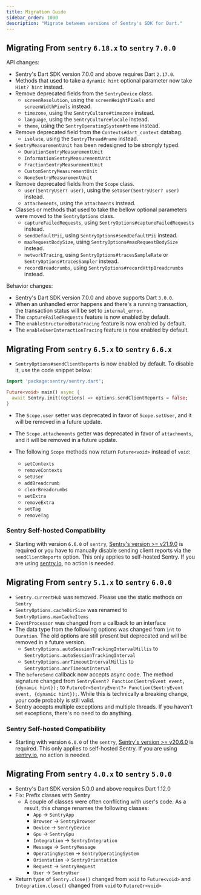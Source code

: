 ```yaml
---
title: Migration Guide
sidebar_order: 1000
description: "Migrate between versions of Sentry's SDK for Dart."
---
```


## Migrating From `sentry` `6.18.x` to `sentry` `7.0.0`

API changes:

- Sentry's Dart SDK version 7.0.0 and above requires Dart `2.17.0`.
- Methods that used to take a `dynamic hint` optional parameter now take `Hint? hint` instead.
- Remove deprecated fields from the `SentryDevice` class.
  - `screenResolution`, using the `screenHeightPixels` and `screenWidthPixels` instead.
  - `timezone`, using the `SentryCulture#timezone` instead.
  - `language`, using the `SentryCulture#locale` instead.
  - `theme`, using the `SentryOperatingSystem#theme` instead.
- Remove deprecated field from the `Contexts#dart_context` databag.
  - `isolate`, using the `SentryThread#name` instead.
- `SentryMeasurementUnit` has been redesigned to be strongly typed.
  - `DurationSentryMeasurementUnit`
  - `InformationSentryMeasurementUnit`
  - `FractionSentryMeasurementUnit`
  - `CustomSentryMeasurementUnit`
  - `NoneSentryMeasurementUnit`
- Remove deprecated fields from the `Scope` class.
  - `user(SentryUser? user)`, using the `setUser(SentryUser? user)` instead.
  - `attachements`, using the `attachments` instead.
- Classes or methods that used to take the bellow optional parameters were moved to the `SentryOptions` class.
  - `captureFailedRequests`, using `SentryOptions#captureFailedRequests` instead.
  - `sendDefaultPii`, using `SentryOptions#sendDefaultPii` instead.
  - `maxRequestBodySize`, using `SentryOptions#maxRequestBodySize` instead.
  - `networkTracing`, using `SentryOptions#tracesSampleRate` or `SentryOptions#tracesSampler` instead.
  - `recordBreadcrumbs`, using `SentryOptions#recordHttpBreadcrumbs` instead.

Behavior changes:

- Sentry's Dart SDK version 7.0.0 and above supports Dart `3.0.0`.
- When an unhandled error happens and there's a running transaction, the transaction status will be set to `internal_error`.
- The `captureFailedRequests` feature is now enabled by default.
- The `enableStructuredDataTracing` feature is now enabled by default.
- The `enableUserInteractionTracing` feature is now enabled by default.

## Migrating From `sentry` `6.5.x` to `sentry` `6.6.x`

- `SentryOptions#sendClientReports` is now enabled by default. To disable it, use the code snippet below:

```dart
import 'package:sentry/sentry.dart';

Future<void> main() async {
  await Sentry.init((options) => options.sendClientReports = false;
}
```

- The `Scope.user` setter was deprecated in favor of `Scope.setUser`, and it will be removed in a future update.

- The `Scope.attachements` getter was deprecated in favor of `attachments`, and it will be removed in a future update.

- The following `Scope` methods now return `Future<void>` instead of `void`:
  - `setContexts`
  - `removeContexts`
  - `setUser`
  - `addBreadcrumb`
  - `clearBreadcrumbs`
  - `setExtra`
  - `removeExtra`
  - `setTag`
  - `removeTag`

### Sentry Self-hosted Compatibility

- Starting with version `6.6.0` of `sentry`, [Sentry's version >= v21.9.0](https://github.com/getsentry/self-hosted/releases) is required or you have to manually disable sending client reports via the `sendClientReports` option. This only applies to self-hosted Sentry. If you are using [sentry.io](https://sentry.io), no action is needed.

## Migrating From `sentry` `5.1.x` to `sentry` `6.0.0`

- `Sentry.currentHub` was removed. Please use the static methods on `Sentry`
- `SentryOptions.cacheDirSize` was renamed to `SentryOptions.maxCacheItems`
- `EventProcessor` was changed from a callback to an interface
- The data type from the following options was changed from `int` to `Duration`. The old options are still present but deprecated and will be removed in a future version.
  - `SentryOptions.autoSessionTrackingIntervalMillis` to `SentryOptions.autoSessionTrackingInterval`
  - `SentryOptions.anrTimeoutIntervalMillis` to `SentryOptions.anrTimeoutInterval`
- The `beforeSend` callback now accepts async code. The method signature changed from `SentryEvent? Function(SentryEvent event, {dynamic hint});` to `FutureOr<SentryEvent?> Function(SentryEvent event, {dynamic hint});`. While this is technically a breaking change, your code probably is still valid.
- Sentry accepts multiple exceptions and multiple threads. If you haven't set exceptions, there's no need to do anything.

### Sentry Self-hosted Compatibility

- Starting with version `6.0.0` of the `sentry`, [Sentry's version >= v20.6.0](https://github.com/getsentry/self-hosted/releases) is required. This only applies to self-hosted Sentry. If you are using [sentry.io](https://sentry.io), no action is needed.

## Migrating From `sentry` `4.0.x` to `sentry` `5.0.0`

- Sentry's Dart SDK version 5.0.0 and above requires Dart 1.12.0
- Fix: Prefix classes with Sentry
  - A couple of classes were often conflicting with user's code.
    As a result, this change renames the following classes:
    - `App` -> `SentryApp`
    - `Browser` -> `SentryBrowser`
    - `Device` -> `SentryDevice`
    - `Gpu` -> `SentryGpu`
    - `Integration` -> `SentryIntegration`
    - `Message` -> `SentryMessage`
    - `OperatingSystem` -> `SentryOperatingSystem`
    - `Orientation` -> `SentryOrientation`
    - `Request` -> `SentryRequest`
    - `User` -> `SentryUser`
- Return type of `Sentry.close()` changed from `void` to `Future<void>` and `Integration.close()` changed from `void` to `FutureOr<void>`

